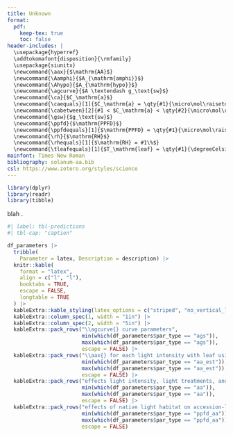 ```yaml
---
title: Unknown
format:
  pdf:
    keep-tex: true  
    toc: false
header-includes: |
  \usepackage{hyperref}
  \addtokomafont{disposition}{\rmfamily}
  \usepackage{siunitx}
  \newcommand{\aax}{$\mathrm{AA}$}
  \newcommand{\Aamphi}{$A_{\mathrm{amphi}}$}
  \newcommand{\Ahypo}{$A_{\mathrm{hypo}}$}
  \newcommand{\agcurve}{$A \textendash g_\text{sw}$}
  \newcommand{\ca}{$C_\mathrm{a}$}
  \newcommand{\caequals}[1]{$C_\mathrm{a} = \qty{#1}{\micro\mol\raiseto{-1}\mol}$}
  \newcommand{\cabetween}[2]{#1 < $C_\mathrm{a} < \qty{#2}{\micro\mol\raiseto{-1}\mol}$}
  \newcommand{\gsw}{$g_\text{sw}$}
  \newcommand{\ppfd}{$\mathrm{PPFD}$}
  \newcommand{\ppfdequals}[1]{$\mathrm{PPFD} = \qty{#1}{\micro\mol\raiseto{-2}\meter\raiseto{-1}\second}$}
  \newcommand{\rh}{$\mathrm{RH}$}
  \newcommand{\rhequals}[1]{$\mathrm{RH} = #1\%$}
  \newcommand{\tleafequals}[1]{$T_\mathrm{leaf} = \qty{#1}{\degreeCelsius}$}
mainfont: Times New Roman
bibliography: solanum-aa.bib
csl: https://www.zotero.org/styles/science
---
```


```r
library(dplyr)
library(readr)
library(tibble)
```

blah \autoref{tbl-predictions}.

```r
#| label: tbl-predictions
#| tbl-cap: "caption"

df_parameters |>
  tribble(
    Parameter = latex, Description = description) |>
  knitr::kable(
    format = "latex",
    align = c("l", "l"),
    booktabs = TRUE,
    escape = FALSE,
    longtable = TRUE
  ) |>
  kableExtra::kable_styling(latex_options = c("striped", "no_vertical_lines")) |>
  kableExtra::column_spec(1, width = "1in") |>
  kableExtra::column_spec(2, width = "5in") |>
  kableExtra::pack_rows("\\agcurve{} curve parameters",
                        min(which(df_parameters$par_type == "ags")),
                        max(which(df_parameters$par_type == "ags")),
                        escape = FALSE) |>
  kableExtra::pack_rows("\\aax{} for each light intensity with leaf using \\agcurve{} curve parameters",
                        min(which(df_parameters$par_type == "aa_est")),
                        max(which(df_parameters$par_type == "aa_est")),
                        escape = FALSE) |>
  kableExtra::pack_rows("effects light intensity, light treatments, and accession on \\aax",
                        min(which(df_parameters$par_type == "aa")),
                        max(which(df_parameters$par_type == "aa")),
                        escape = FALSE) |>
  kableExtra::pack_rows("effects of native light habitat on accession-level \\aax",
                        min(which(df_parameters$par_type == "ppfd_aa")),
                        max(which(df_parameters$par_type == "ppfd_aa")),
                        escape = FALSE)


```
